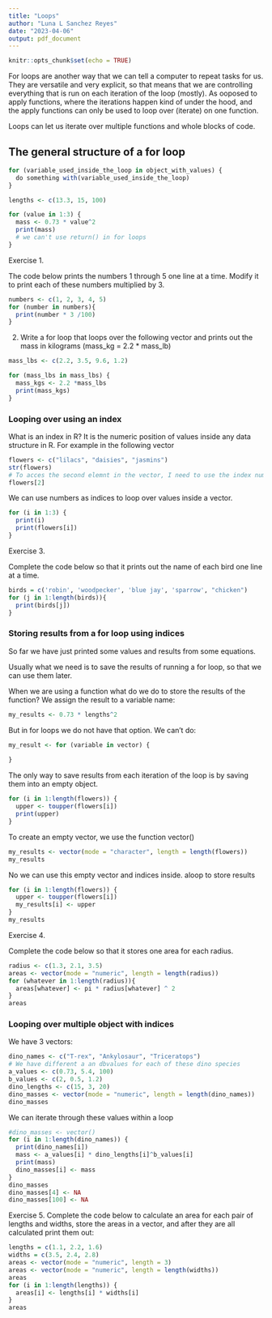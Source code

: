```yaml
---
title: "Loops"
author: "Luna L Sanchez Reyes"
date: "2023-04-06"
output: pdf_document
---
```


```r
knitr::opts_chunk$set(echo = TRUE)
```

For loops are another way that we can tell a computer to repeat tasks for us.
They are versatile and very explicit, so that means that we are controlling everything that is run on each iteration of the loop (mostly).
As ooposed to apply functions, where the iterations happen kind of under the hood, and the apply functions can only be used to loop over (iterate) on one function.

Loops can let us iterate over multiple functions and whole blocks of code.

## The general structure of a for loop

```r

for (variable_used_inside_the_loop in object_with_values) {
  do something with(variable_used_inside_the_loop)
}
```

```r
lengths <- c(13.3, 15, 100)

for (value in 1:3) {
  mass <- 0.73 * value^2
  print(mass)
  # we can't use return() in for loops
}

```

Exercise 1. 

The code below prints the numbers 1 through 5 one line at a time. Modify it to print each of these numbers multiplied by 3.

```r
numbers <- c(1, 2, 3, 4, 5)
for (number in numbers){
  print(number * 3 /100)
}
```


2. Write a for loop that loops over the following vector and prints out the mass in kilograms (mass_kg = 2.2 * mass_lb)

```r
mass_lbs <- c(2.2, 3.5, 9.6, 1.2)

for (mass_lbs in mass_lbs) {
  mass_kgs <- 2.2 *mass_lbs
  print(mass_kgs)
}
```

### Looping over using an index

What is an index in R?
It is the numeric position of values inside any data structure in R.
For example in the following vector

```r
flowers <- c("lilacs", "daisies", "jasmins")
str(flowers)
# To acces the second elemnt in the vector, I need to use the index number 2 inside the square brackets, and that returns the values that is in that position in the vector
flowers[2]
```

We can use numbers as indices to loop over values inside a vector.

```r
for (i in 1:3) {
  print(i)
  print(flowers[i])
}
```
Exercise 3. 

Complete the code below so that it prints out the name of each bird one line at a time.

```r
birds = c('robin', 'woodpecker', 'blue jay', 'sparrow', "chicken")
for (j in 1:length(birds)){
  print(birds[j])
}
```
### Storing results from a for loop using indices

So far we have just printed some values and results from some equations.

Usually what we need is to save the results of running a for loop, so that we can use them later.

When we are using a function what do we do to store the results of the function?
We assign the result to a variable name:

```r
my_results <- 0.73 * lengths^2
```
But in for loops we do not have that option. We can't do:

```r
my_result <- for (variable in vector) {
  
}
```

The only way to save results from each iteration of the loop is by saving them into an empty object.

```r
for (i in 1:length(flowers)) {
  upper <- toupper(flowers[i])
  print(upper)
}
```

To create an empty vector, we use the function vector()

```r
my_results <- vector(mode = "character", length = length(flowers))
my_results
```
No we can use this empty vector and indices inside. aloop to store results

```r
for (i in 1:length(flowers)) {
  upper <- toupper(flowers[i])
  my_results[i] <- upper
}
my_results
```

Exercise 4. 

Complete the code below so that it stores one area for each radius.

```r
radius <- c(1.3, 2.1, 3.5)
areas <- vector(mode = "numeric", length = length(radius))
for (whatever in 1:length(radius)){
  areas[whatever] <- pi * radius[whatever] ^ 2
}
areas
```


### Looping over multiple object with indices


We have 3 vectors:

```r
dino_names <- c("T-rex", "Ankylosaur", "Triceratops")
# We have different a an dbvalues for each of these dino species
a_values <- c(0.73, 5.4, 100)
b_values <- c(2, 0.5, 1.2)
dino_lengths <- c(15, 3, 20)
dino_masses <- vector(mode = "numeric", length = length(dino_names))
dino_masses
```

We can iterate through these values within a loop

```r
#dino_masses <- vector()
for (i in 1:length(dino_names)) {
  print(dino_names[i])
  mass <- a_values[i] * dino_lengths[i]^b_values[i]
  print(mass)
  dino_masses[i] <- mass
}
dino_masses
dino_masses[4] <- NA
dino_masses[100] <- NA
```

Exercise 5. Complete the code below to calculate an area for each pair of lengths and widths, store the areas in a vector, and after they are all calculated print them out:

```r
lengths = c(1.1, 2.2, 1.6)
widths = c(3.5, 2.4, 2.8)
areas <- vector(mode = "numeric", length = 3)
areas <- vector(mode = "numeric", length = length(widths))
areas
for (i in 1:length(lengths)) {
  areas[i] <- lengths[i] * widths[i]
}
areas
```





